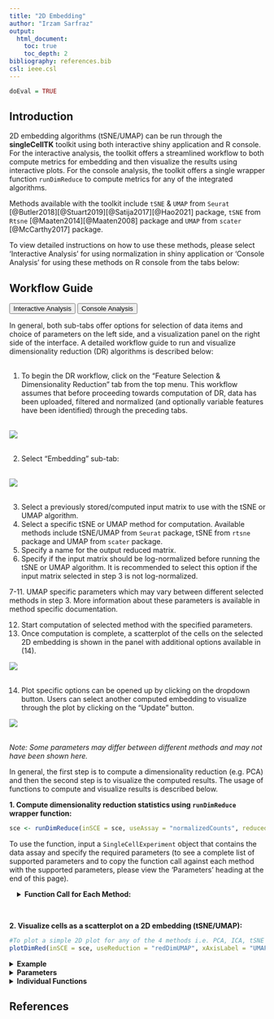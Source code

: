 ```yaml
---
title: "2D Embedding"
author: "Irzam Sarfraz"
output:
  html_document:
    toc: true
    toc_depth: 2
bibliography: references.bib
csl: ieee.csl
---
```

```r
doEval = TRUE
```
## Introduction
2D embedding algorithms (tSNE/UMAP) can be run through the **singleCellTK** toolkit using both interactive shiny application and R console. For the interactive analysis, the toolkit offers a streamlined workflow to both compute metrics for embedding and then visualize the results using interactive plots. For the console analysis, the toolkit offers a single wrapper function `runDimReduce` to compute metrics for any of the integrated algorithms. <br>

Methods available with the toolkit include `tSNE` & `UMAP` from `Seurat` [@Butler2018][@Stuart2019][@Satija2017][@Hao2021] package, `tSNE` from `Rtsne` [@Maaten2014][@Maaten2008] package and `UMAP` from `scater` [@McCarthy2017] package. <br> 

To view detailed instructions on how to use these methods, please select 'Interactive Analysis' for using normalization in shiny application or 'Console Analysis' for using these methods on R console from the tabs below: <br>

````{=html}
<head>
<meta name="viewport" content="width=device-width, initial-scale=1">
</head>
<body>
````


## Workflow Guide

````{=html}
<div class="tab">
  <button class="tablinks" onclick="openTab(event, 'interactive')" id="ia-button">Interactive Analysis</button>
  <button class="tablinks" onclick="openTab(event, 'console')" id="console-button">Console Analysis</button>
</div>

<div id="interactive" class="tabcontent">
````

In general, both sub-tabs offer options for selection of data items and choice of parameters on the left side, and a visualization panel on the right side of the interface. A detailed workflow guide to run and visualize dimensionality reduction (DR) algorithms is described below: <br><br>

1. To begin the DR workflow, click on the "Feature Selection & Dimensionality Reduction" tab from the top menu. This workflow assumes that before proceeding towards computation of DR, data has been uploaded, filtered and normalized (and optionally variable features have been identified) through the preceding tabs.<br><br>

![](ui_screenshots/embedding/dr_1.PNG)<br><br>

2. Select "Embedding" sub-tab: <br><br>

![](ui_screenshots/embedding/e1.png)<br><br>

3. Select a previously stored/computed input matrix to use with the tSNE or UMAP algorithm. <br>
4. Select a specific tSNE or UMAP method for computation. Available methods include tSNE/UMAP from `Seurat` package, tSNE from `rtsne` package and UMAP from `scater` package.<br>
5. Specify a name for the output reduced matrix. <br>
6. Specify if the input matrix should be log-normalized before running the tSNE or UMAP algorithm. It is recommended to select this option if the input matrix selected in step 3 is not log-normalized. <br>

7-11. UMAP specific parameters which may vary between different selected methods in step 3. More information about these parameters is available in method specific documentation. <br>

12. Start computation of selected method with the specified parameters. 
13. Once computation is complete, a scatterplot of the cells on the selected 2D embedding is shown in the panel with additional options available in (14). <br>

![](ui_screenshots/embedding/e2.png)<br><br>

14. Plot specific options can be opened up by clicking on the dropdown button. Users can select another computed embedding to visualize through the plot by clicking on the "Update" button.

![](ui_screenshots/embedding/e3.png)<br><br>


*Note: Some parameters may differ between different methods and may not have been shown here.*

````{=html}
</div>
<div id="console" class="tabcontent">
````

In general, the first step is to compute a dimensionality reduction (e.g. PCA) and then the second
step is to visualize the computed results. The usage of functions to compute and visualize 
results is described below.

**1. Compute dimensionality reduction statistics using `runDimReduce` wrapper function:**
```r
sce <- runDimReduce(inSCE = sce, useAssay = "normalizedCounts", reducedDimName = "redDimUMAP", method = "uwotUMAP", nNeighbors = 30, nIterations = 200, minDist = 0.01, alpha = 1)
```

To use the function, input a `SingleCellExperiment` object that contains the data assay and specify the required parameters (to see a complete list of supported parameters and to copy the function call against each method with the supported parameters, please view the 'Parameters' heading at the end of this page).

```{=html}
<div class = "offset">
<details>
````
    
  <summary>**Function Call for Each Method:**</summary> 

***rTSNE***:
```r
sce <- runDimReduce(inSCE = sce, useAssay = "normalizedCounts", reducedDimName = "redDimTSNE", method = "rTSNE", perplexity = 30, nIterations = 1000)
```

***seuratTSNE***:
```r
sce <- runDimReduce(inSCE = sce, useAssay = "normalizedCounts", reducedDimName = "redDimTSNE", method = "seuratTSNE", nComponents = 10, useReduction = "pca", perplexity = 30)
```

***uwotUMAP***:
```r
sce <- runDimReduce(inSCE = sce, useAssay = "normalizedCounts", reducedDimName = "redDimUMAP", method = "uwotUMAP", nNeighbors = 30, nIterations = 200, minDist = 0.01, alpha = 1)
```

***seuratUMAP***:
```r
sce <- runDimReduce(inSCE = sce, useAssay = "normalizedCounts", reducedDimName = "redDimUMAP", method = "seuratUMAP", nComponents = 10, useReduction = "pca", minDist = 0.3, nNeighbors = 30, spread = 1)
```

````{=html}
</details>
</div>
````

<br>

**2. Visualize cells as a scatterplot on a 2D embedding (tSNE/UMAP):**
```r
#To plot a simple 2D plot for any of the 4 methods i.e. PCA, ICA, tSNE and UMAP
plotDimRed(inSCE = sce, useReduction = "redDimUMAP", xAxisLabel = "UMAP_1", yAxisLabel = "UMAP_2")
```

````{=html}
<details>
  <summary><b>Example</b></summary>
````  
  
```r
  # Load singleCellTK & pbmc3k example data
  library(singleCellTK)
  sce <- importExampleData(dataset = "pbmc3k")
  # Perform Normalization
  sce <- runNormalization(inSCE = sce, normalizationMethod = "LogNormalize", useAssay = "counts", outAssayName = "LogNormalizedScaledCounts", scale = TRUE, trim = c(10, -10))
  # Run PCA
  sce <- runDimReduce(inSCE = sce, useAssay = "LogNormalizedScaledCounts", reducedDimName = "redDimPCA", method = "seuratPCA", nComponents = 10)
  # Run UMAP on the PCA reducedDim
  sce <- runDimReduce(inSCE = sce, useReducedDim = "redDimPCA", reducedDimName = "redDimUMAP", method = "uwotUMAP", nNeighbors = 30, nIterations = 200, minDist = 0.5, alpha = 1, spread = 5)
  # Plot UMAP
  plotDimRed(inSCE = sce, useReduction = "redDimUMAP", xAxisLabel = "UMAP_1", yAxisLabel = "UMAP_2")
```

````{=html}
</details> 
  <details>
  <summary><b>Parameters</b></summary>
````

The `runDimReduce` function takes in different parameters based on the specific method used for dimensionality reduction. See below for a complete description of parameters for each individual method in the `runDimReduce` function:

| Method | Parameters |
|---|---|
|rTSNE|`inSCE` (input `SingleCellExperiment` object), `useAssay` (name of the assay to use), `useReducedDim` (name of the reducedDim if you want to compute on the reducedDim instead of the main assay leaving `useAssay` as `NULL`), `useAltExp` (name of the altExp slot if you want to compute on an altExp/subset/variable features instead of the main assay), `reducedDimName` (name of the computed reducedDim), `method` = "rTSNE", `perplexity` (adjust the perplexity tuneable parameter for the underlying tSNE call, default is `30`), `nIterations` (maximum iterations, default is 1000)|
|seuratTSNE|`inSCE` (input `SingleCellExperiment` object), `useAssay` (name of the assay to use), `useAssay` (name of the assay to use), `useReducedDim` (name of the reducedDim if you want to compute on the reducedDim instead of the main assay leaving `useAssay` as `NULL`), `useAltExp` (name of the altExp slot if you want to compute on an altExp/subset/variable features instead of the main assay), `reducedDimName` (name of the computed reducedDim), `method` = "seuratTSNE", `nComponents`(number of components to use from pca/ica, default is 10), `useReduction` (either `pca` or `ica`) and `perplexity` (adjust the perplexity tuneable parameter for the underlying tSNE call, default is 30)|
|uwotUMAP|`inSCE` (input `SingleCellExperiment` object), `useAssay` (name of the assay to use), `useAssay` (name of the assay to use), `useReducedDim` (name of the reducedDim if you want to compute on the reducedDim instead of the main assay leaving `useAssay` as `NULL`), `useAltExp` (name of the altExp slot if you want to compute on an altExp/subset/variable features instead of the main assay), `reducedDimName` (name of the computed reducedDim), `method` = "uwotUMAP", `nNeighbors` (size of local neighborhood used for manifold approximation, default is 30), `nIterations` (number of iterations performed, default is 200), `minDist` (minimum distance between embedded points, default is 0.01) and `alpha` (initial value of learning rate, default is 1)|
|seuratUMAP|`inSCE` (input `SingleCellExperiment` object), `useAssay` (name of the assay to use), `useAssay` (name of the assay to use), `useReducedDim` (name of the reducedDim if you want to compute on the reducedDim instead of the main assay leaving `useAssay` as `NULL`), `useAltExp` (name of the altExp slot if you want to compute on an altExp/subset/variable features instead of the main assay), `reducedDimName` (name of the computed reducedDim), `method` = "seuratUMAP", `nComponents` (number of components to use from pca/ica, default is 10), `useReduction` (either `pca` or `ica`), `minDist` (minimum distance between embedded points, default is 0.3), `nNeighbors` (size of local neighborhood, default is 30) and `spread` (effective scale of embedded points, default is 1)|

````{=html}
</details>
<details>
  <summary><b>Individual Functions</b></summary>
````

  While the `runDimReduce` wrapper function can be used for all dimensionality reduction algorithms including PCA/ICA   & additionally for tSNE/UMAP, separate functions are also available for all of the included methods. The following functions
  can be used for specific methods:
  
````{=html} 
 <style>
div.offset { background-color:inherit ; border-radius: 5px; margin-left: 15px;}
</style>
<div class = "offset">
<details>
````
    
  <summary>`TSNE` from Rtsne package:</summary> 

```r
  sce <- getTSNE(inSCE = sce, useAssay = "logcounts", reducedDimName = "TSNE", nIterations = 1000, perplexity = 30, run_pca = TRUE, ntop = NULL)
```

The parameters to the above function include: <br><br>
`inSCE`: an input `SingleCellExperiment` object <br>
`useAssay`: name of the assay to use for normalization <br>
`reducedDimName`: name of the computed PCA reducedDim <br>
`nIterations`: maximum iterations <br>
`perplexity`: perplexity parameter <br>
`run_pca`: logical value indicating if tSNE should be run on PCA components <br>
`ntop`: number of top features to use as a further variable feature selection <br><br>

````{=html}
</details>
<details>
````   
    
  <summary>`TSNE` from Seurat package:</summary> 

```r
  # Recommended to find variable features & compute PCA before running seuratRunTSNE
  # sce <- seuratFindHVG(inSCE = sce, useAssay = "seuratScaledData")
  # sce <- seuratPCA(inSCE = sce, useAssay = "seuratScaledData", reducedDimName = "pca", nPCs = 20, verbose = TRUE)
  sce <- seuratRunTSNE(inSCE = sce, useReduction = "pca", reducedDimName = "seuratTSNE", dims = 10, perplexity = 30)
```

The parameters to the above function include: <br><br>
`inSCE`: an input `SingleCellExperiment` object <br>
`useReduction`: either "pca" or "ica" previously computed in the input object <br>
`reducedDimName`: name of the computed tSNE reducedDim <br>
`dims`: number of components to use from the `useReduction` parameter <br>
`perplexity`: perplexity parameter <br><br>

````{=html}
</details>
<details>
````
  
  <summary>`UMAP` from scater package:</summary> 

```r
  sce <- getUMAP(inSCE = sce, useAssay = "counts", reducedDimName = "UMAP", logNorm = TRUE, nNeighbors = 30, alpha = 1, nIterations = 200, minDist = 0.01, spread = 1, pca = TRUE, initialDims = 50)
```

The parameters to the above function include: <br><br>
`inSCE`: an input `SingleCellExperiment` object <br>
`useAssay`: assay to use for UMAP computation <br>
`reducedDimName`: a name to store the results of the dimension reduction coordinates obtained from this method <br>
`logNorm`: whether the counts will need to be log-normalized prior to generating the UMAP <br>
`nNeighbors`: size of local neighborhood used for manifold approximation <br>
`nIterations`: number of iterations performed during layout optimization <br>
`alpha`: initial value of "learning rate" of layout optimization <br>
`minDist`: effective minimum distance between embedded points <br>
`spread`: effective scale of embedded points <br>
`pca`: logical value indicating whether to perform dimension reduction with PCA before UMAP <br>
`initialDims`:  number of dimensions from PCA to use as input in UMAP <br><br>

````{=html}
</details>
<details>
````

  <summary>`UMAP` from Seurat package:</summary> 
  
```r
  # Recommended to find variable features & compute PCA before running seuratRunUMAP
  # sce <- seuratFindHVG(inSCE = sce, useAssay = "seuratScaledData")
  # sce <- seuratPCA(inSCE = sce, useAssay = "seuratScaledData", reducedDimName = "pca", nPCs = 20, verbose = TRUE)
  sce <- seuratRunUMAP(inSCE = sce, useReduction = "pca", reducedDimName = "seuratUMAP", dims = 10, minDist = 0.3, nNeighbors = 30, spread = 1)
```

The parameters to the above function include: <br><br>
`inSCE`: an input `SingleCellExperiment` object <br>
`useReduction`: either "pca" or "ica" previously stored in the input object <br>
`reducedDimName`: a name to store the results of the dimension reduction coordinates obtained from this method <br>
`dims`: number of dimensions to use from `useReduction` parameter <br>
`minDist`: effective minimum distance between embedded points <br>
`nNeighbors`: size of local neighborhood used for manifold approximation <br>
`spread`: effective scale of embedded points <br>

````{=html} 
</details>
  </div>
    </details> 
      </div>
<script>
document.getElementById("ia-button").click();
</script>
</body>
````

## References